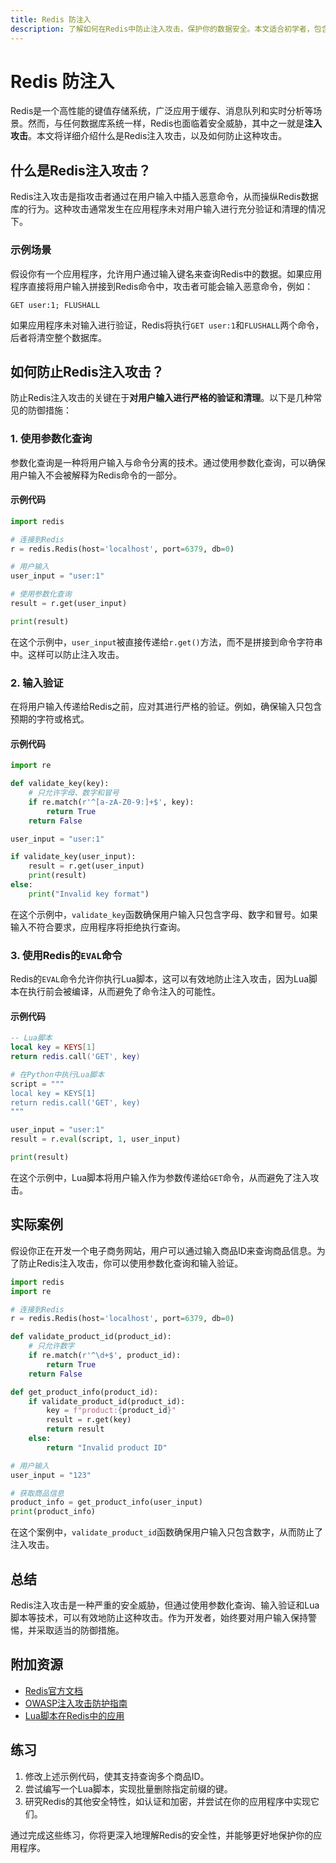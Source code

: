 ```yaml
---
title: Redis 防注入
description: 了解如何在Redis中防止注入攻击，保护你的数据安全。本文适合初学者，包含代码示例和实际案例。
---
```


# Redis 防注入

Redis是一个高性能的键值存储系统，广泛应用于缓存、消息队列和实时分析等场景。然而，与任何数据库系统一样，Redis也面临着安全威胁，其中之一就是**注入攻击**。本文将详细介绍什么是Redis注入攻击，以及如何防止这种攻击。

## 什么是Redis注入攻击？

Redis注入攻击是指攻击者通过在用户输入中插入恶意命令，从而操纵Redis数据库的行为。这种攻击通常发生在应用程序未对用户输入进行充分验证和清理的情况下。

### 示例场景

假设你有一个应用程序，允许用户通过输入键名来查询Redis中的数据。如果应用程序直接将用户输入拼接到Redis命令中，攻击者可能会输入恶意命令，例如：

```plaintext
GET user:1; FLUSHALL
```

如果应用程序未对输入进行验证，Redis将执行`GET user:1`和`FLUSHALL`两个命令，后者将清空整个数据库。

## 如何防止Redis注入攻击？

防止Redis注入攻击的关键在于**对用户输入进行严格的验证和清理**。以下是几种常见的防御措施：

### 1. 使用参数化查询

参数化查询是一种将用户输入与命令分离的技术。通过使用参数化查询，可以确保用户输入不会被解释为Redis命令的一部分。

#### 示例代码

```python
import redis

# 连接到Redis
r = redis.Redis(host='localhost', port=6379, db=0)

# 用户输入
user_input = "user:1"

# 使用参数化查询
result = r.get(user_input)

print(result)
```

在这个示例中，`user_input`被直接传递给`r.get()`方法，而不是拼接到命令字符串中。这样可以防止注入攻击。

### 2. 输入验证

在将用户输入传递给Redis之前，应对其进行严格的验证。例如，确保输入只包含预期的字符或格式。

#### 示例代码

```python
import re

def validate_key(key):
    # 只允许字母、数字和冒号
    if re.match(r'^[a-zA-Z0-9:]+$', key):
        return True
    return False

user_input = "user:1"

if validate_key(user_input):
    result = r.get(user_input)
    print(result)
else:
    print("Invalid key format")
```

在这个示例中，`validate_key`函数确保用户输入只包含字母、数字和冒号。如果输入不符合要求，应用程序将拒绝执行查询。

### 3. 使用Redis的`EVAL`命令

Redis的`EVAL`命令允许你执行Lua脚本，这可以有效地防止注入攻击，因为Lua脚本在执行前会被编译，从而避免了命令注入的可能性。

#### 示例代码

```lua
-- Lua脚本
local key = KEYS[1]
return redis.call('GET', key)
```

```python
# 在Python中执行Lua脚本
script = """
local key = KEYS[1]
return redis.call('GET', key)
"""

user_input = "user:1"
result = r.eval(script, 1, user_input)

print(result)
```

在这个示例中，Lua脚本将用户输入作为参数传递给`GET`命令，从而避免了注入攻击。

## 实际案例

假设你正在开发一个电子商务网站，用户可以通过输入商品ID来查询商品信息。为了防止Redis注入攻击，你可以使用参数化查询和输入验证。

```python
import redis
import re

# 连接到Redis
r = redis.Redis(host='localhost', port=6379, db=0)

def validate_product_id(product_id):
    # 只允许数字
    if re.match(r'^\d+$', product_id):
        return True
    return False

def get_product_info(product_id):
    if validate_product_id(product_id):
        key = f"product:{product_id}"
        result = r.get(key)
        return result
    else:
        return "Invalid product ID"

# 用户输入
user_input = "123"

# 获取商品信息
product_info = get_product_info(user_input)
print(product_info)
```

在这个案例中，`validate_product_id`函数确保用户输入只包含数字，从而防止了注入攻击。

## 总结

Redis注入攻击是一种严重的安全威胁，但通过使用参数化查询、输入验证和Lua脚本等技术，可以有效地防止这种攻击。作为开发者，始终要对用户输入保持警惕，并采取适当的防御措施。

## 附加资源

- [Redis官方文档](https://redis.io/documentation)
- [OWASP注入攻击防护指南](https://owasp.org/www-community/Injection_Prevention_Cheat_Sheet)
- [Lua脚本在Redis中的应用](https://redis.io/commands/eval)

## 练习

1. 修改上述示例代码，使其支持查询多个商品ID。
2. 尝试编写一个Lua脚本，实现批量删除指定前缀的键。
3. 研究Redis的其他安全特性，如认证和加密，并尝试在你的应用程序中实现它们。

通过完成这些练习，你将更深入地理解Redis的安全性，并能够更好地保护你的应用程序。
